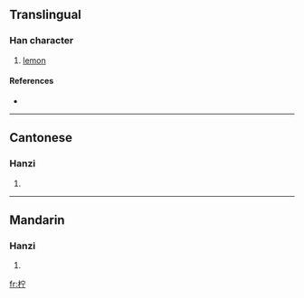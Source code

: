 {{also|檸}}
==Translingual==

===Han character===
{{Han char|rn=75|rad=木|as=05|sn=9|four=|canj=木十一弓 (DJMN)}}

# [[lemon]]

====References====
* {{Han ref|kx=0520.020|dkj=14638|dj=0908.020|hdz=21189.010|uh=67E0|ud=26592}}

----

==Cantonese==

===Hanzi===
{{yue-hanzi|jyut=|y=ning4|tra=檸}}

# {{defn|Cantonese}}

----

==Mandarin==

===Hanzi===
{{cmn-hanzi|tra=檸|pin=[[níng]] ([[ning2]])|wg=ning<sup>2</sup>}}

# {{defn|Mandarin}}

[[fr:柠]]